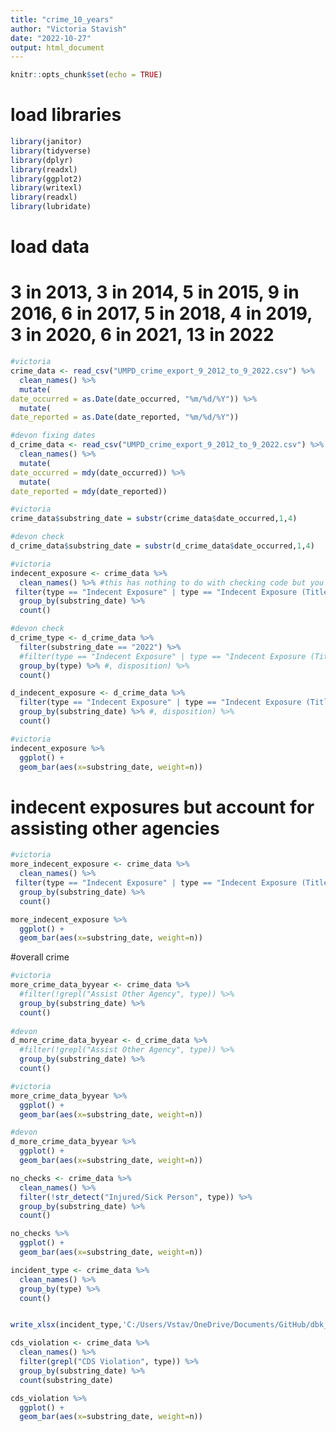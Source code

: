 ```yaml
---
title: "crime_10_years"
author: "Victoria Stavish"
date: "2022-10-27"
output: html_document
---
```


```r
knitr::opts_chunk$set(echo = TRUE)
```

# load libraries

```r
library(janitor)
library(tidyverse)
library(dplyr)
library(readxl)
library(ggplot2)
library(writexl)
library(readxl)
library(lubridate)

```


# load data

# 3 in 2013, 3 in 2014, 5 in 2015, 9 in 2016, 6 in 2017, 5 in 2018, 4 in 2019, 3 in 2020, 6 in 2021, 13 in 2022

```r
#victoria
crime_data <- read_csv("UMPD_crime_export_9_2012_to_9_2022.csv") %>%
  clean_names() %>%
  mutate(
date_occurred = as.Date(date_occurred, "%m/%d/%Y")) %>%
  mutate(
date_reported = as.Date(date_reported, "%m/%d/%Y")) 

#devon fixing dates
d_crime_data <- read_csv("UMPD_crime_export_9_2012_to_9_2022.csv") %>%
  clean_names() %>%
  mutate(
date_occurred = mdy(date_occurred)) %>%
  mutate(
date_reported = mdy(date_reported)) 

#victoria
crime_data$substring_date = substr(crime_data$date_occurred,1,4)

#devon check
d_crime_data$substring_date = substr(d_crime_data$date_occurred,1,4)

#victoria  
indecent_exposure <- crime_data %>%
  clean_names() %>% #this has nothing to do with checking code but you probs dont need this line again lol - devon
 filter(type == "Indecent Exposure" | type == "Indecent Exposure (Title IX Related)" | type == "Assist Other Agency / Indecent Exposure" | type == "Assist Other Agency (Title IX Related) / Indecent Exposure") %>%
  group_by(substring_date) %>%
  count()

#devon check
d_crime_type <- d_crime_data %>% 
  filter(substring_date == "2022") %>% 
  #filter(type == "Indecent Exposure" | type == "Indecent Exposure (Title IX Related)" | type == "Assist Other Agency / Indecent Exposure" | type == "Assist Other Agency (Title IX Related) / Indecent Exposure")
  group_by(type) %>% #, disposition) %>% 
  count() 

d_indecent_exposure <- d_crime_data %>%
  filter(type == "Indecent Exposure" | type == "Indecent Exposure (Title IX Related)" | type == "Assist Other Agency / Indecent Exposure" | type == "Assist Other Agency (Title IX Related) / Indecent Exposure") %>%
  group_by(substring_date) %>% #, disposition) %>%
  count()

#victoria
indecent_exposure %>%
  ggplot() +
  geom_bar(aes(x=substring_date, weight=n))


```
# indecent exposures but account for assisting other agencies 

```r
#victoria
more_indecent_exposure <- crime_data %>%
  clean_names() %>%
 filter(type == "Indecent Exposure" | type == "Indecent Exposure (Title IX Related)") %>%
  group_by(substring_date) %>%
  count()

more_indecent_exposure %>%
  ggplot() +
  geom_bar(aes(x=substring_date, weight=n))

```

#overall crime

```r
#victoria
more_crime_data_byyear <- crime_data %>%
  #filter(!grepl("Assist Other Agency", type)) %>%
  group_by(substring_date) %>%
  count()
  
#devon
d_more_crime_data_byyear <- d_crime_data %>%
  #filter(!grepl("Assist Other Agency", type)) %>%
  group_by(substring_date) %>%
  count()

#victoria
more_crime_data_byyear %>%
  ggplot() +
  geom_bar(aes(x=substring_date, weight=n))

#devon
d_more_crime_data_byyear %>%
  ggplot() +
  geom_bar(aes(x=substring_date, weight=n))

```


```r
no_checks <- crime_data %>%
  clean_names() %>%
  filter(!str_detect("Injured/Sick Person", type)) %>%
  group_by(substring_date) %>%
  count()

no_checks %>%
  ggplot() +
  geom_bar(aes(x=substring_date, weight=n))
```

```r

incident_type <- crime_data %>%
  clean_names() %>%
  group_by(type) %>%
  count()


write_xlsx(incident_type,'C:/Users/Vstav/OneDrive/Documents/GitHub/dbk_datadesk/crime_umpd/incident_type.xlsx')


```

```r
cds_violation <- crime_data %>%
  clean_names() %>%
  filter(grepl("CDS Violation", type)) %>%
  group_by(substring_date) %>%
  count(substring_date)

cds_violation %>%
  ggplot() +
  geom_bar(aes(x=substring_date, weight=n))


```




